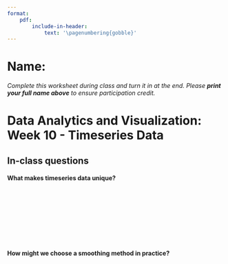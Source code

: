 ```yaml
---
format: 
    pdf:
        include-in-header: 
            text: '\pagenumbering{gobble}'
---
```



# Name:

*Complete this worksheet during class and turn it in at the end. Please **print your full name above** to ensure participation credit.*

# Data Analytics and Visualization: Week 10 - Timeseries Data

## In-class questions

#### What makes timeseries data unique?


|
|
|
|
|
|
|
|

####  How might we choose a smoothing method in practice?

|
|
|
|
|
|
|
|




